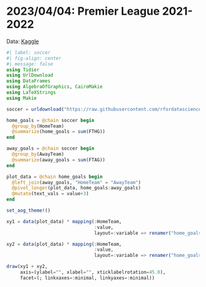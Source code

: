 # 2023/04/04: Premier League 2021-2022

Data: [Kaggle](https://github.com/rfordatascience/tidytuesday/blob/master/data/2023/2023-04-04/readme.md)

```julia
#| label: soccer
#| fig-align: center
#| message: false
using Tidier
using UrlDownload
using DataFrames
using AlgebraOfGraphics, CairoMakie
using LaTeXStrings
using Makie

soccer = urldownload("https://raw.githubusercontent.com/rfordatascience/tidytuesday/master/data/2023/2023-04-04/soccer21-22.csv") |> DataFrame ;

home_goals = @chain soccer begin
  @group_by(HomeTeam)
  @summarize(home_goals = sum(FTHG))
end

away_goals = @chain soccer begin
  @group_by(AwayTeam)
  @summarize(away_goals = sum(FTAG))
end

plot_data = @chain home_goals begin
  @left_join(away_goals, "HomeTeam" = "AwayTeam")
  @pivot_longer(plot_data, home_goals:away_goals)
  @mutate(text_vals = value+3)
end

set_aog_theme!()

xy1 = data(plot_data) * mapping(:HomeTeam,
                                :value,
                                layout=:variable => renamer("home_goals" => "Total Home Goals", "away_goals" => "Total Away Goals")) * visual(BarPlot, color=:black, width=0.1)

xy2 = data(plot_data) * mapping(:HomeTeam,
                                :value,
                                layout=:variable => renamer("home_goals" => "Total Home Goals", "away_goals" => "Total Away Goals")) * visual(Scatter)

draw(xy1 + xy2,
     axis=(ylabel="", xlabel="", xticklabelrotation=45.0),
     facet=(; linkxaxes=:minimal, linkyaxes=:minimal))
```



